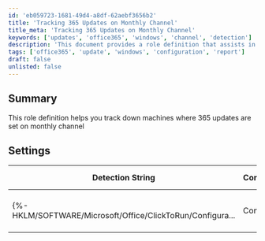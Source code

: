 ```yaml
---
id: 'eb059723-1681-49d4-a8df-62aebf3656b2'
title: 'Tracking 365 Updates on Monthly Channel'
title_meta: 'Tracking 365 Updates on Monthly Channel'
keywords: ['updates', 'office365', 'windows', 'channel', 'detection']
description: 'This document provides a role definition that assists in identifying machines configured to receive Microsoft 365 updates on the monthly channel. It includes detection strings, comparators, and applicable operating systems for effective tracking.'
tags: ['office365', 'update', 'windows', 'configuration', 'report']
draft: false
unlisted: false
---
```

## Summary

This role definition helps you track down machines where 365 updates are set on monthly channel

## Settings

| Detection String                                           | Comparator | Result                                                                                               | Applicable OS |
|-----------------------------------------------------------|------------|------------------------------------------------------------------------------------------------------|----------------|
| \{%-HKLM/SOFTWARE/Microsoft/Office/ClickToRun/Configura... | Contains   | [http://officecdn.microsoft.com/pr/55336b82-a18d-4dd6-b5f6-9e5095c314a6](http://officecdn.microsoft.com/pr/55336b82-a18d-4dd6-b5f6-9e5095c314a6) | Windows        |












